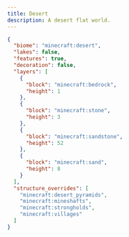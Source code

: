 ```yaml
---
title: Desert
description: A desert flat world.
---
```


```json
{
  "biome": "minecraft:desert",
  "lakes": false,
  "features": true,
  "decoration": false,
  "layers": [
    {
      "block": "minecraft:bedrock",
      "height": 1
    },
    {
      "block": "minecraft:stone",
      "height": 3
    },
    {
      "block": "minecraft:sandstone",
      "height": 52
    },
    {
      "block": "minecraft:sand",
      "height": 8
    }
  ],
  "structure_overrides": [
    "minecraft:desert_pyramids",
    "minecraft:mineshafts",
    "minecraft:strongholds",
    "minecraft:villages"
  ]
}
```
